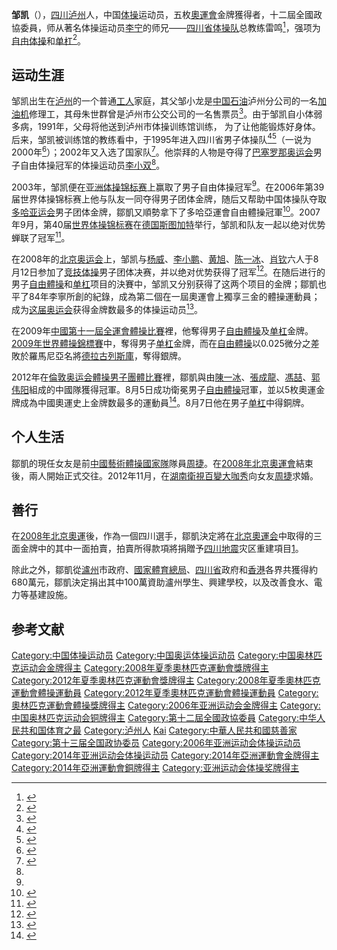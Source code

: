 {{Infobox Gymnast
|name           = 邹凯
|gender         = male
|image          = Zou Kai.JPG
|imagesize      = 250px
|caption= 邹凯於2008年8月30日出席[[金紫荊廣場|金紫荊廣場]]舉行的升旗禮
|fullname= 邹凯
|nickname=  
|country= {{CHN}}
|formercountry= 
|hometown= {{CHN}}[[四川省|四川省]][[泸州|泸州]]
|birthdate= {{birth date and age|1988|2|25}}<ref name="London2012">{{Cite web |url=http://www.london2012.com/athlete/zou-kai-1069798/index.html |title=2012年倫敦奧運網站運動員資料 |access-date=2012-08-05 |archive-date=2012-08-01 |archive-url=https://web.archive.org/web/20120801120217/http://www.london2012.com/athlete/zou-kai-1069798/index.html |dead-url=no }}</ref>
|birthplace= {{CHN}}[[四川省|四川省]][[泸州|泸州]]
|deathdate=
|deathplace=
|height= {{height|m=1.58}}<ref name="London2012"/>
|discipline= 男子[[競技體操|競技體操]]
|level= 
|natlteam=
|club=
|gym=
|collegeteam=
|headcoach= 雷鸣

|medaltemplates= 
{{MedalSport |[[競技體操|男子體操]]}}
{{MedalCompetition | [[夏季奧林匹克運動會|夏季奧林匹克運動會]] }}
{{MedalGold|[[2008年夏季奧林匹克運動會|2008年北京]]|[[2008年夏季奥林匹克运动会体操比赛－男子团体|團體]]}}
{{MedalGold|[[2008年夏季奧林匹克運動會|2008年北京]]|[[2008年夏季奥林匹克运动会体操比赛－男子团体|自由體操]]}}
{{MedalGold|[[2008年夏季奧林匹克運動會|2008年北京]]|[[2008年夏季奥林匹克运动会体操比赛－男子單槓|單槓]]}}
{{MedalGold|[[2012年夏季奧林匹克運動會|2012年倫敦]]|[[2012年夏季奥林匹克运动会体操比赛－男子团体|團體]]}}
{{MedalGold|[[2012年夏季奧林匹克運動會|2012年倫敦]]|[[2012年夏季奥林匹克运动会体操比赛|自由體操]]}}
{{MedalBronze|[[2012年夏季奧林匹克運動會|2012年倫敦]]|[[2012年夏季奥林匹克运动会体操比赛|單槓]]}}
{{MedalCompetition|[[世界体操锦标赛|世界体操锦标赛]]}}
{{MedalGold|[[2011年世界競技體操錦標賽|2011年東京]]|團體}}
{{MedalGold|[[2011年世界競技體操錦標賽|2011年東京]]|單槓}}
{{MedalGold|[[2009年世界體操錦標賽|2009年倫敦]]|單槓}}
{{MedalGold|[[世界体操锦标赛|2007年斯图加特]]|團體}}
{{MedalGold|[[世界体操锦标赛|2006年奥胡斯]]|團體}}
{{MedalSilver|[[2011年世界競技體操錦標賽|2011年東京]]|自由體操}}
{{MedalSilver|[[2009年世界體操錦標賽|2009年倫敦]]|自由體操}}
{{MedalCompetition|[[亞洲運動會|亞洲運動會]]}}
{{MedalGold|[[2006年亞洲運動會|2006年多哈]]|團體}}
{{MedalGold|[[2006年亞洲運動會|2006年多哈]]|自由體操}}
{{MedalGold|[[2014年亞洲運動會|2014年仁川]]|自由體操}}
{{MedalGold|[[2014年亞洲運動會|2014年仁川]]|單槓}}
{{MedalBronze|[[2014年亞洲運動會|2014年仁川]]|團體}}

}}

'''邹凯'''（{{bd|1988年|2月25日|catIdx=Zou Kai}}），[[四川|四川]][[泸州|泸州]]人，中国[[体操|体操]]运动员，五枚[[奧運會|奧運會]]金牌獲得者，十二屆全國政協委員，师从著名体操运动员[[李宁|李宁]]的师兄——[[四川省体操队|四川省体操队]]总教练雷鸣<ref>{{cite news|url=http://wccdaily.scol.com.cn/new/html/hxdsb/20080803/hxdsb171389.html|title=在家拿扫帚模拟火炬传递|date=2008-08-03|work=《华西都市报》|accessdate=2008-08-12|author=曹笑、余勇、李罡|publisher=四川在线|page=4页|archive-date=2008-09-06|archive-url=https://web.archive.org/web/20080906023743/http://wccdaily.scol.com.cn/new/html/hxdsb/20080803/hxdsb171389.html|dead-url=no}}</ref>，强项为[[自由体操|自由体操]]和[[單杠_(體操)|单杠]]<ref>{{cite news|url=http://2008.163.com/08/0810/07/4IVIO6VT007425U7.html|title=四川小将邹凯表现完美 恩师：邹凯真的成熟了|date=2008-08-10|publisher=网易|work=《天府早报》|accessdate=2008-08-12|author=何鹏楠|archive-url=https://web.archive.org/web/20080917021053/http://2008.163.com/08/0810/07/4IVIO6VT007425U7.html|archive-date=2008-09-17|dead-url=yes}}</ref>。

==运动生涯==
邹凯出生在[[泸州|泸州]]的一个普通[[工人|工人]]家庭，其父邹小龙是[[中国石油天然气股份|中国石油]]泸州分公司的一名[[加油机|加油机]]修理工，其母朱世群曾是泸州市公交公司的一名售票员<ref name="小时做错事，罚他做倒立">{{cite news|url=http://wccdaily.scol.com.cn/new/html/hxdsb/20080813/hxdsb177254.html|title=小时做错事，罚他做倒立|publisher=四川在线|work=《华西都市报》|accessdate=2008-08-15|author=杨元禄、陈章采|date=2008-08-13|page=8页|archive-date=2008-09-06|archive-url=https://web.archive.org/web/20080906023748/http://wccdaily.scol.com.cn/new/html/hxdsb/20080813/hxdsb177254.html|dead-url=no}}</ref>。由于邹凯自小体弱多病，1991年，父母将他送到泸州市体操训练馆训练， 为了让他能锻炼好身体。后来，邹凯被训练馆的教练看中，于1995年进入四川省男子体操队<ref>{{cite news|url=http://wccdaily.scol.com.cn/new/html/hxdsb/20080709/hxdsb159003.html|title=母亲眼中的邹凯——这孩子，苦了14年…|publisher=四川在线|work=《华西都市报》|accessdate=2008-08-12|author=贾知若|date=2008-07-09|page=17页|archive-date=2008-09-06|archive-url=https://web.archive.org/web/20080906010739/http://wccdaily.scol.com.cn/new/html/hxdsb/20080709/hxdsb159003.html|dead-url=no}}</ref><ref name="Chengdu Business Daily">{{cite news|url=http://sports.sina.com.cn/o/2006-10-20/07292517845.shtml|title=邹凯父母就担心他眼睛 盼儿子奥运夺冠不回家没关系|publisher=新浪网|work=《成都商报》|accessdate=2008-08-12|author=杜娟|date=2006-10-20|archive-date=2016-03-04|archive-url=https://web.archive.org/web/20160304121235/http://sports.sina.com.cn/o/2006-10-20/07292517845.shtml|dead-url=no}}</ref>（一说为2000年<ref name="People's Government of Sichuan">{{cite web|url=http://www.sc.gov.cn/zwgk/zwdt/bmdt/200807/t20080730_301509.shtml|title=四川奥运健儿志在北京奥运创辉煌|author=四川省体育局|publisher=四川省人民政府|date=2008-07-30|accessdate=2008-08-12|archive-date=2008-09-18|archive-url=https://web.archive.org/web/20080918062147/http://www.sc.gov.cn/zwgk/zwdt/bmdt/200807/t20080730_301509.shtml|dead-url=no}}</ref>）；2002年又入选了国家队<ref name="wccdaily">{{cite news|url=http://wccdaily.scol.com.cn/new/html/hxdsb/20080709/hxdsb159001.html|publisher=四川在线|title=小眯 期待奥运奏凯|work=《华西都市报》|date=2008-07-09|page=17页|author=贾知若|accessdate=2008-08-12|archive-date=2008-09-06|archive-url=https://web.archive.org/web/20080906013153/http://wccdaily.scol.com.cn/new/html/hxdsb/20080709/hxdsb159001.html|dead-url=no}}</ref>。他崇拜的人物是夺得了[[1992年夏季奥林匹克运动会|巴塞罗那奥运会]]男子自由体操冠军的体操运动员[[李小双|李小双]]<ref name="People's Government of Sichuan" />。

2003年，邹凯便在[[亚洲体操锦标赛|亚洲体操锦标赛]]上赢取了男子自由体操冠军<ref name="wccdaily" />。在2006年第39届世界体操锦标赛上他与队友一同夺得男子团体金牌，随后又帮助中国体操队夺取[[多哈亚运会|多哈亚运会]]男子团体金牌，鄒凱又順勢拿下了多哈亞運會自由體操冠軍<ref>{{cite news|work=天府早報|publisher=中國新聞網|url=http://www.cns.hk:89/olympic/news/2008/07-31/1330384.shtml|title=鄒凱出征奧運要衝金 自由操難度第一人還缺霸氣|date=2008-07-31|deadurl=yes|archiveurl=https://web.archive.org/web/20080818202104/http://www.cns.hk:89/olympic/news/2008/07-31/1330384.shtml|archivedate=2008-08-18|accessdate=2008-08-12}}</ref>。2007年9月，第40届[[世界体操锦标赛|世界体操锦标赛]]在[[德国|德国]][[斯图加特|斯图加特]]举行，邹凯和队友一起以绝对优势蝉联了冠军<ref>{{cite news|work=新浪体育|publisher=新浪网|url=http://sports.sina.com.cn/o/2007-09-06/20373153658.shtml|title=中国男队团体绝对优势夺冠 体操世锦赛实现三连冠|date=2007-09-06|accessdate=2008-08-12|author=孟巍|archive-date=2016-03-04|archive-url=https://web.archive.org/web/20160304120351/http://sports.sina.com.cn/o/2007-09-06/20373153658.shtml|dead-url=no}}</ref>。

在2008年的[[2008年夏季奥林匹克运动会|北京奥运会]]上，邹凯与[[杨威|杨威]]、[[李小鹏_(体操)|李小鹏]]、[[黄旭|黄旭]]、[[陈一冰|陈一冰]]、[[肖钦|肖钦]]六人于8月12日参加了[[2008年夏季奥林匹克运动会体操比赛|竞技体操]]男子团体决赛，并以绝对优势获得了冠军<ref>{{cite news|url=http://www.beijing2008.cn/news/sports/headlines/artisticgymnastics/n214532001.shtml|title=中国体操男团以绝对优势赢得冠军 日本队获银牌|publisher=北京2008年第29届奥运会官方网站|date=2008-08-12|accessdate=2008-08-12|deadurl=yes|archiveurl=https://web.archive.org/web/20080907043939/http://www.beijing2008.cn/news/sports/headlines/artisticgymnastics/n214532001.shtml|archivedate=2008-09-07}}</ref>。在随后进行的男子[[自由體操|自由體操]]和[[单杠|单杠]]项目的決賽中，邹凯又分别获得了这两个项目的金牌；鄒凱也平了84年李寧所創的紀錄，成為第二個在一屆奧運會上獨享三金的體操運動員；
成为[[2008年夏季奥林匹克运动会|这届奥运会]]获得金牌数最多的体操运动员<ref>{{cite news|url=http://2008.sina.com.cn/cn/gym/2008-08-19/2005231856.shtml|title=体操单杠邹凯再摘一金|publisher=新浪网奥运会专题|date=2008-08-19|accessdate=2008-08-19|archive-date=2008-08-22|archive-url=https://web.archive.org/web/20080822064448/http://2008.sina.com.cn/cn/gym/2008-08-19/2005231856.shtml|dead-url=no}}</ref>。

在2009年[[中華人民共和國第十一屆全運會體操比賽|中國第十一屆全運會體操比賽]]裡，他奪得男子[[自由體操|自由體操]]及[[单杠|单杠]]金牌。[[2009年世界體操錦標賽|2009年世界體操錦標賽]]中，奪得男子[[单杠|单杠]]金牌，而在[[自由體操|自由體操]]以0.025微分之差敗於羅馬尼亞名將[[德拉古列斯庫|德拉古列斯庫]]，奪得銀牌。

2012年在[[2012年夏季奧林匹克運動會|倫敦奥运会]][[2012年夏季奧林匹克運動會體操比賽|體操男子團體比賽]]裡，鄒凱與由[[陳一冰|陳一冰]]、[[張成龍|張成龍]]、[[冯喆_(体操运动员)|馮喆]]、[[郭伟阳|郭伟阳]]組成的中國隊獲得冠軍。8月5日成功衛冕男子[[自由體操|自由體操]]冠軍，並以5枚奧運金牌成為中國奧運史上金牌数最多的運動員<ref>{{cite web|publisher=新华网|url=http://news.xinhuanet.com/sports/2012-08/05/c_123532475.htm|title=邹凯成中国奥运金牌最多的选手|accessdate=2012-08-05|deadurl=yes|archiveurl=https://web.archive.org/web/20120809060522/http://news.xinhuanet.com/sports/2012-08/05/c_123532475.htm|archivedate=2012-08-09}}</ref>。8月7日他在男子[[单杠|单杠]]中得銅牌。

== 个人生活 ==

鄒凱的現任女友是前[[中國藝術體操國家隊|中國藝術體操國家隊]]隊員[[周捷|周捷]]。在[[2008年北京奧運會|2008年北京奧運會]]結束後，兩人開始正式交往。2012年11月，在[[湖南衛視|湖南衛視]][[百變大咖秀|百變大咖秀]]向女友[[周捷|周捷]]求婚。

==善行==
在[[2008年北京奧運|2008年北京奧運]]後，作為一個四川選手，鄒凱決定將在[[北京奧運会|北京奧運会]]中取得的三面金牌中的其中一面拍賣，拍賣所得款項將捐贈予[[汶川大地震|四川地震]]灾区重建項目[http://news.sohu.com/20080828/n259245392.shtml]{{Wayback|url=http://news.sohu.com/20080828/n259245392.shtml |date=20081003211103 }}。

除此之外，鄒凱從[[瀘州|瀘州]]市政府、[[國家體育總局|國家體育總局]]、[[四川省|四川省]]政府和[[香港|香港]]各界共獲得約680萬元，鄒凱決定捐出其中100萬資助瀘州學生、興建學校，以及改善食水、電力等基建設施。

== 参考文献 ==
{{Reflist|25em}}

{{奥林匹克运动会体操比赛男子团体全能冠军|2008|2012}}
{{奧林匹克運動會男子自由體操冠軍}}
{{奧林匹克運動會男子單槓冠軍}}
{{世界體操錦標賽男子單槓冠軍}}
{{DEFAULTSORT:Zou Kai}}
[[Category:中国体操运动员|Category:中国体操运动员]]
[[Category:中国奥运体操运动员|Category:中国奥运体操运动员]]
[[Category:中国奥林匹克运动会金牌得主|Category:中国奥林匹克运动会金牌得主]]
[[Category:2008年夏季奧林匹克運動會獎牌得主|Category:2008年夏季奧林匹克運動會獎牌得主]]
[[Category:2012年夏季奧林匹克運動會獎牌得主|Category:2012年夏季奧林匹克運動會獎牌得主]]
[[Category:2008年夏季奧林匹克運動會體操運動員|Category:2008年夏季奧林匹克運動會體操運動員]]
[[Category:2012年夏季奧林匹克運動會體操運動員|Category:2012年夏季奧林匹克運動會體操運動員]]
[[Category:奧林匹克運動會體操獎牌得主|Category:奧林匹克運動會體操獎牌得主]]
[[Category:2006年亚洲运动会金牌得主|Category:2006年亚洲运动会金牌得主]]
[[Category:中国奥林匹克运动会铜牌得主|Category:中国奥林匹克运动会铜牌得主]]
[[Category:第十二屆全國政協委員|Category:第十二屆全國政協委員]]
[[Category:中华人民共和国体育之最|Category:中华人民共和国体育之最]]
[[Category:泸州人|Category:泸州人]]
[[Category:邹姓|Kai]]
[[Category:中華人民共和國慈善家|Category:中華人民共和國慈善家]]
[[Category:第十三届全国政协委员|Category:第十三届全国政协委员]]
[[Category:2006年亚洲运动会体操运动员|Category:2006年亚洲运动会体操运动员]]
[[Category:2014年亚洲运动会体操运动员|Category:2014年亚洲运动会体操运动员]]
[[Category:2014年亞洲運動會金牌得主|Category:2014年亞洲運動會金牌得主]]
[[Category:2014年亞洲運動會銅牌得主|Category:2014年亞洲運動會銅牌得主]]
[[Category:亚洲运动会体操奖牌得主|Category:亚洲运动会体操奖牌得主]]